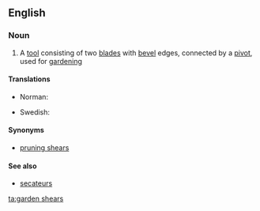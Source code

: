 ==English==

===Noun===
{{en-plural noun}}

# A [[tool]] consisting of two [[blade]]s with [[bevel]] edges, connected by a [[pivot]], used for [[gardening]]

====Translations====
{{trans-top|a tool}}
* Norman: {{t|nrf|chîsieaux d'gardîn|m-p}} {{qualifier|Jersey}}
{{trans-mid}}
* Swedish: {{t|sv|trädgårdssax|c}}
{{trans-bottom}}

====Synonyms====
* [[pruning shears]]

====See also====
* [[secateurs]]

[[ta:garden shears]]